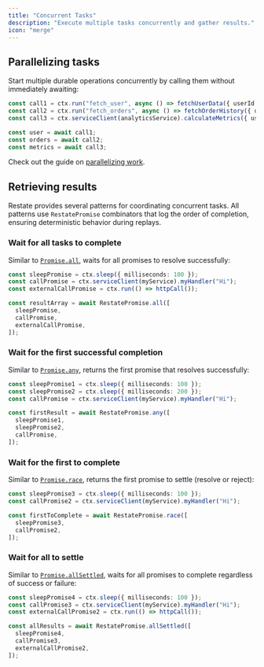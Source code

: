 ```yaml
---
title: "Concurrent Tasks"
description: "Execute multiple tasks concurrently and gather results."
icon: "merge"
---
```




<ConcurrentTaskIntro/>

## Parallelizing tasks
Start multiple durable operations concurrently by calling them without immediately awaiting:

```typescript {"CODE_LOAD::ts/src/develop/journaling_results.ts#parallel"} 
const call1 = ctx.run("fetch_user", async () => fetchUserData({ userId: 123 }));
const call2 = ctx.run("fetch_orders", async () => fetchOrderHistory({ userId: 123 }));
const call3 = ctx.serviceClient(analyticsService).calculateMetrics({ userId: 123 });

const user = await call1;
const orders = await call2;
const metrics = await call3;
```

Check out the guide on [parallelizing work](guides/parallelizing-work).

## Retrieving results

Restate provides several patterns for coordinating concurrent tasks. All patterns use `RestatePromise` combinators that log the order of completion, ensuring deterministic behavior during replays.


### Wait for all tasks to complete

Similar to [`Promise.all`](https://developer.mozilla.org/en-US/docs/Web/JavaScript/Reference/Global_Objects/Promise/all), waits for all promises to resolve successfully:

```typescript {"CODE_LOAD::ts/src/develop/journaling_results.ts#all"} 
const sleepPromise = ctx.sleep({ milliseconds: 100 });
const callPromise = ctx.serviceClient(myService).myHandler("Hi");
const externalCallPromise = ctx.run(() => httpCall());

const resultArray = await RestatePromise.all([
  sleepPromise,
  callPromise,
  externalCallPromise,
]);
```

### Wait for the first successful completion

Similar to [`Promise.any`](https://developer.mozilla.org/en-US/docs/Web/JavaScript/Reference/Global_Objects/Promise/any), returns the first promise that resolves successfully:

```typescript {"CODE_LOAD::ts/src/develop/journaling_results.ts#any"} 
const sleepPromise1 = ctx.sleep({ milliseconds: 100 });
const sleepPromise2 = ctx.sleep({ milliseconds: 200 });
const callPromise = ctx.serviceClient(myService).myHandler("Hi");

const firstResult = await RestatePromise.any([
  sleepPromise1,
  sleepPromise2,
  callPromise,
]);
```

### Wait for the first to complete

Similar to [`Promise.race`](https://developer.mozilla.org/en-US/docs/Web/JavaScript/Reference/Global_Objects/Promise/race), returns the first promise to settle (resolve or reject):

```typescript {"CODE_LOAD::ts/src/develop/journaling_results.ts#race"} 
const sleepPromise3 = ctx.sleep({ milliseconds: 100 });
const callPromise2 = ctx.serviceClient(myService).myHandler("Hi");

const firstToComplete = await RestatePromise.race([
  sleepPromise3,
  callPromise2,
]);
```

### Wait for all to settle

Similar to [`Promise.allSettled`](https://developer.mozilla.org/en-US/docs/Web/JavaScript/Reference/Global_Objects/Promise/allSettled), waits for all promises to complete regardless of success or failure:

```typescript {"CODE_LOAD::ts/src/develop/journaling_results.ts#allSettled"} 
const sleepPromise4 = ctx.sleep({ milliseconds: 100 });
const callPromise3 = ctx.serviceClient(myService).myHandler("Hi");
const externalCallPromise2 = ctx.run(() => httpCall());

const allResults = await RestatePromise.allSettled([
  sleepPromise4,
  callPromise3,
  externalCallPromise2,
]);
```
